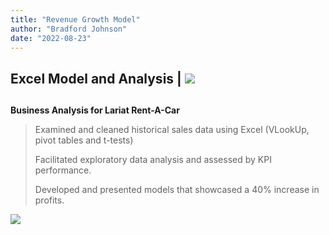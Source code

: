 ```yaml
---
title: "Revenue Growth Model"
author: "Bradford Johnson"
date: "2022-08-23"
---
```


## **Excel Model and Analysis \|** [![](https://img.shields.io/badge/%F0%9F%94%8D-CLICK%20HERE%20to%20view%20deliverables-informational)](https://1drv.ms/u/s!Ahpkb3AfX4xfgsAxTN0RVGUcFr9uzw?e=TwoVOP)

## 

**Business Analysis for Lariat Rent-A-Car**

> Examined and cleaned historical sales data using Excel (VLookUp, pivot tables and t-tests)
>
> Facilitated exploratory data analysis and assessed by KPI performance.
>
> Developed and presented models that showcased a 40% increase in profits.

![](lucas-hobbs-gEHSvDMHnEA-unsplash.jpg)
